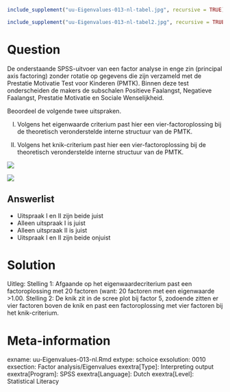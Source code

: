 ```r
include_supplement("uu-Eigenvalues-013-nl-tabel.jpg", recursive = TRUE)
```

```r
include_supplement("uu-Eigenvalues-013-nl-tabel2.jpg", recursive = TRUE)
```

Question
========
De onderstaande SPSS-uitvoer van een factor analyse in enge zin (principal axis factoring) zonder rotatie op gegevens die zijn verzameld met de Prestatie Motivatie Test voor Kinderen (PMTK). Binnen deze test onderscheiden de makers de subschalen Positieve Faalangst, Negatieve Faalangst, Prestatie Motivatie en Sociale Wenselijkheid. 

Beoordeel de volgende twee uitspraken.

I.	Volgens het eigenwaarde criterium past hier een vier-factoroplossing bij de theoretisch veronderstelde interne structuur van de PMTK.

II.	Volgens het knik-criterium past hier een vier-factoroplossing bij de theoretisch veronderstelde interne structuur van de PMTK.


![](uu-Eigenvalues-013-nl-tabel.jpg)
  
![](uu-Eigenvalues-013-nl-tabel2.jpg)
  
    
Answerlist
----------
* Uitspraak I en II zijn beide juist
* Alleen uitspraak I is juist
* Alleen uitspraak II is juist
* Uitspraak I en II zijn beide onjuist

Solution
========
  
Uitleg: Stelling 1: Afgaande op het eigenwaardecriterium past een factoroplossing met 20 factoren (want: 20 factoren met een eigenwaarde >1.00.
Stelling 2: De knik zit in de scree plot bij factor 5, zodoende zitten er vier factoren boven de knik en past een factoroplossing met vier factoren bij het knik-criterium.


Meta-information
================
exname: uu-Eigenvalues-013-nl.Rmd
extype: schoice
exsolution: 0010
exsection: Factor analysis/Eigenvalues
exextra[Type]: Interpreting output
exextra[Program]: SPSS
exextra[Language]: Dutch
exextra[Level]: Statistical Literacy

